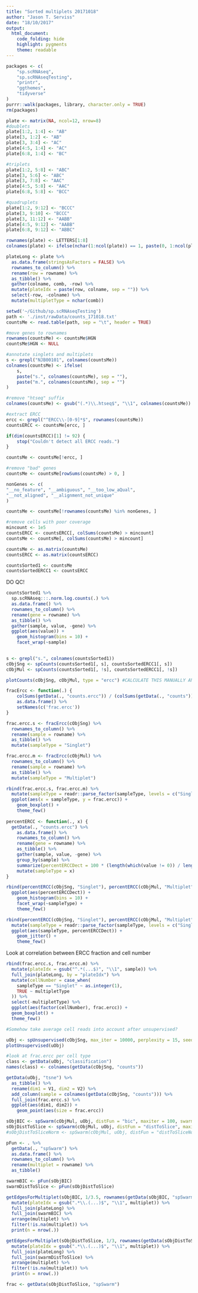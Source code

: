 ```yaml
---
title: "Sorted multiplets 20171018"
author: "Jason T. Serviss"
date: "18/10/2017"
output:
  html_document:
    code_folding: hide
    highlight: pygments
    theme: readable
---
```


```r
packages <- c(
    "sp.scRNAseq",
    "sp.scRNAseqTesting",
    "printr",
    "ggthemes",
    "tidyverse"
)
purrr::walk(packages, library, character.only = TRUE)
rm(packages)
```


```r
plate <- matrix(NA, ncol=12, nrow=8)
#doublets
plate[1:2, 1:4] <- "AB"
plate[3, 1:2] <- "AB"
plate[3, 3:4] <- "AC"
plate[4:5, 1:4] <- "AC"
plate[6:8, 1:4] <- "BC"

#triplets 
plate[1:2, 5:8] <- "ABC"
plate[3, 5:6] <- "ABC"
plate[3, 7:8] <- "AAC"
plate[4:5, 5:8] <- "AAC"
plate[6:8, 5:8] <- "BCC"

#quadruplets 
plate[1:2, 9:12] <- "BCCC"
plate[3, 9:10] <- "BCCC"
plate[3, 11:12] <- "AABB"
plate[4:5, 9:12] <- "AABB"
plate[6:8, 9:12] <- "ABBC"

rownames(plate) <- LETTERS[1:8]
colnames(plate) <- ifelse(nchar(1:ncol(plate)) == 1, paste(0, 1:ncol(plate), sep = ""), 1:ncol(plate))

plateLong <- plate %>%
  as.data.frame(stringsAsFactors = FALSE) %>%
  rownames_to_column() %>%
  rename(row = rowname) %>%
  as_tibble() %>%
  gather(colname, comb, -row) %>%
  mutate(plateIdx = paste(row, colname, sep = "")) %>%
  select(-row, -colname) %>%
  mutate(multipletType = nchar(comb))
```

```r
setwd('~/Github/sp.scRNAseqTesting')
path <- './inst/rawData/counts_171018.txt'
countsMe <- read.table(path, sep = "\t", header = TRUE)

#move genes to rownames
rownames(countsMe) <- countsMe$HGN
countsMe$HGN <- NULL

#annotate singlets and multiplets
s <- grepl("NJB00101", colnames(countsMe))
colnames(countsMe) <- ifelse(
    s,
    paste("s.", colnames(countsMe), sep = ""),
    paste("m.", colnames(countsMe), sep = "")
)

#remove "htseq" suffix
colnames(countsMe) <- gsub("(.*)\\.htseq$", "\\1", colnames(countsMe))

#extract ERCC
ercc <- grepl("^ERCC\\-[0-9]*$", rownames(countsMe))
countsERCC <- countsMe[ercc, ]

if(dim(countsERCC)[1] != 92) {
    stop("Couldn't detect all ERCC reads.")
}

countsMe <- countsMe[!ercc, ]

#remove "bad" genes
countsMe <- countsMe[rowSums(countsMe) > 0, ]

nonGenes <- c(
"__no_feature", "__ambiguous", "__too_low_aQual",
"__not_aligned", "__alignment_not_unique"
)

countsMe <- countsMe[!rownames(countsMe) %in% nonGenes, ]

#remove cells with poor coverage
mincount <- 1e5
countsERCC <- countsERCC[, colSums(countsMe) > mincount]
countsMe <- countsMe[, colSums(countsMe) > mincount]

countsMe <- as.matrix(countsMe)
countsERCC <- as.matrix(countsERCC)

countsSorted1 <- countsMe
countsSortedERCC1 <- countsERCC
```
DO QC!

```r
countsSorted1 %>%
  sp.scRNAseq:::.norm.log.counts(.) %>%
  as.data.frame() %>%
  rownames_to_column() %>%
  rename(gene = rowname) %>%
  as_tibble() %>%
  gather(sample, value, -gene) %>%
  ggplot(aes(value)) +
    geom_histogram(bins = 10) +
    facet_wrap(~sample)
    
```

```r
s <- grepl("s.", colnames(countsSorted1))
cObjSng <- spCounts(countsSorted1[, s], countsSortedERCC1[, s])
cObjMul <- spCounts(countsSorted1[, !s], countsSortedERCC1[, !s])

plotCounts(cObjSng, cObjMul, type = "ercc") #CALCULATE THIS MANUALLY AND CHECK THE PLOT

fracErcc <- function(.) {
    colSums(getData(., "counts.ercc")) / (colSums(getData(., "counts")) + colSums(getData(., "counts.ercc"))) %>%
    as.data.frame() %>%
    setNames(c('frac.ercc'))
} 

frac.ercc.s <- fracErcc(cObjSng) %>%
  rownames_to_column() %>%
  rename(sample = rowname) %>%
  as_tibble() %>%
  mutate(sampleType = "Singlet")

frac.ercc.m <- fracErcc(cObjMul) %>%
  rownames_to_column() %>%
  rename(sample = rowname) %>%
  as_tibble() %>%
  mutate(sampleType = "Multiplet")

rbind(frac.ercc.s, frac.ercc.m) %>%
  mutate(sampleType = readr::parse_factor(sampleType, levels = c("Singlet", "Multiplet"))) %>%
  ggplot(aes(x = sampleType, y = frac.ercc)) +
    geom_boxplot() +
    theme_few()
    
percentERCC <- function(., x) {
  getData(., "counts.ercc") %>%
    as.data.frame() %>%
    rownames_to_column() %>%
    rename(gene = rowname) %>%
    as_tibble() %>%
    gather(sample, value, -gene) %>%
    group_by(sample) %>%
    summarize(percentERCCDect = 100 * (length(which(value != 0)) / length(value))) %>%
    mutate(sampleType = x)
}

rbind(percentERCC(cObjSng, "Singlet"), percentERCC(cObjMul, "Multiplet")) %>%
  ggplot(aes(percentERCCDect)) +
    geom_histogram(bins = 10) +
    facet_wrap(~sampleType) +
    theme_few()

rbind(percentERCC(cObjSng, "Singlet"), percentERCC(cObjMul, "Multiplet")) %>%
  mutate(sampleType = readr::parse_factor(sampleType, levels = c("Singlet", "Multiplet"))) %>%
  ggplot(aes(sampleType, percentERCCDect)) +
    geom_jitter() +
    theme_few()
```

Look at correlation between ERCC fraction and cell number
```r
rbind(frac.ercc.s, frac.ercc.m) %>%
  mutate(plateIdx = gsub("^.*(...$)", "\\1", sample)) %>%
  full_join(plateLong, by = "plateIdx") %>%
  mutate(cellNumber = case_when(
    sampleType == "Singlet" ~ as.integer(1),
    TRUE ~ multipletType
  )) %>%
  select(-multipletType) %>%
  ggplot(aes(factor(cellNumber), frac.ercc)) + 
  geom_boxplot() +
  theme_few()

#Somehow take average cell reads into account after unsupervised?
```

```r
uObj <- spUnsupervised(cObjSng, max_iter = 10000, perplexity = 15, seed = 8567456, Gmax = 50)
plotUnsupervised(uObj)

#look at frac.ercc per cell type
class <- getData(uObj, "classification")
names(class) <- colnames(getData(cObjSng, "counts"))

getData(uObj, "tsne") %>%
  as_tibble() %>%
  rename(dim1 = V1, dim2 = V2) %>%
  add_column(sample = colnames(getData(cObjSng, "counts"))) %>%
  full_join(frac.ercc.s) %>%
  ggplot(aes(dim1, dim2)) +
    geom_point(aes(size = frac.ercc))

```

```r
sObjBIC <- spSwarm(cObjMul, uObj, distFun = "bic", maxiter = 100, swarmsize = 500)
sObjDistToSlice <- spSwarm(cObjMul, uObj, distFun = "distToSlice", maxiter = 100, swarmsize = 500)
#sObjDistToSliceNorm <- spSwarm(cObjMul, uObj, distFun = "distToSliceNorm", maxiter = 100, swarmsize = 500)

pFun <- . %>%
  getData(., "spSwarm") %>%
  as.data.frame() %>%
  rownames_to_column() %>%
  rename(multiplet = rowname) %>%
  as_tibble()

swarmBIC <- pFun(sObjBIC)
swarmDistToSlice <- pFun(sObjDistToSlice)

getEdgesForMultiplet(sObjBIC, 1/3.5, rownames(getData(sObjBIC, "spSwarm"))) %>%
  mutate(plateIdx = gsub(".*\\.(...)$", "\\1", multiplet)) %>%
  full_join(plateLong) %>%
  full_join(swarmBIC) %>%
  arrange(multiplet) %>%
  filter(!is.na(multiplet)) %>%
  print(n = nrow(.))

getEdgesForMultiplet(sObjDistToSlice, 1/3, rownames(getData(sObjDistToSlice, "spSwarm"))) %>%
  mutate(plateIdx = gsub(".*\\.(...)$", "\\1", multiplet)) %>%
  full_join(plateLong) %>%
  full_join(swarmDistToSlice) %>%
  arrange(multiplet) %>%
  filter(!is.na(multiplet)) %>%
  print(n = nrow(.))

frac <- getData(sObjDistToSlice, "spSwarm")
```
